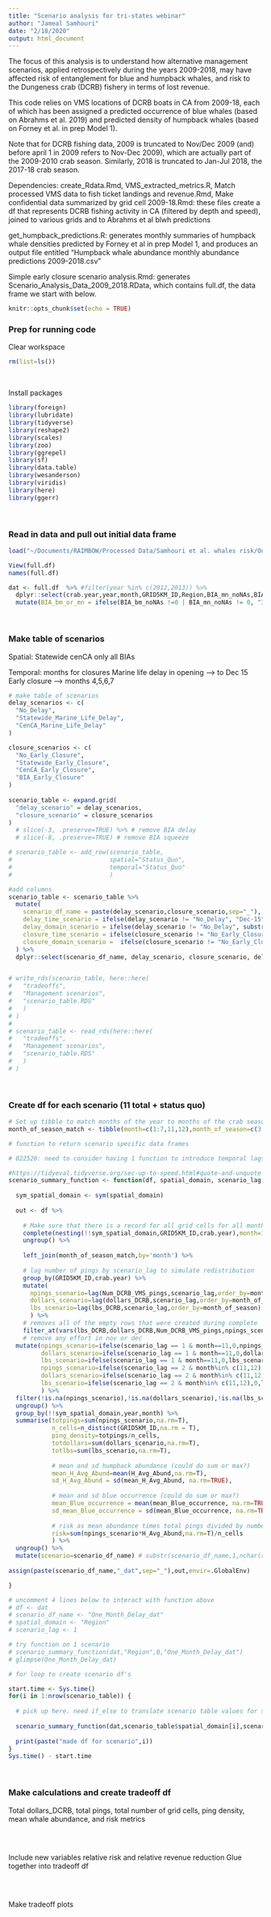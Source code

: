 ```yaml
---
title: "Scenario analysis for tri-states webinar"
author: "Jameal Samhouri"
date: "2/18/2020"
output: html_document
---
```


The focus of this analysis is to understand how alternative management scenarios, applied retrospectively during the years 2009-2018, may have affected risk of entanglement for blue and humpback whales, and risk to the Dungeness crab (DCRB) fishery in terms of lost revenue.

This code relies on VMS locations of DCRB boats in CA from 2009-18, each of which has been assigned a predicted occurrence of blue whales (based on Abrahms et al. 2019) and predicted density of humpback whales (based on Forney et al. in prep Model 1). 

Note that for DCRB fishing data, 2009 is truncated to Nov/Dec 2009 (and) before april 1 in 2009 refers to Nov-Dec 2009), which are actually part of the 2009-2010 crab season. Similarly, 2018 is truncated to Jan-Jul 2018, the 2017-18 crab season.

Dependencies:
create_Rdata.Rmd, VMS_extracted_metrics.R, Match processed VMS data to fish ticket landings and revenue.Rmd, Make confidential data summarized by grid cell 2009-18.Rmd: these files create a df that represents DCRB fishing activity in CA (filtered by depth and speed), joined to various grids and to Abrahms et al blwh predictions

get_humpback_predictions.R: generates monthly summaries of humpback whale densities predicted by Forney et al in prep Model 1, and produces an output file entitled "Humpback whale abundance monthly abundance predictions 2009-2018.csv"

Simple early closure scenario analysis.Rmd: generates Scenario_Analysis_Data_2009_2018.RData, which contains full.df, the data frame we start with below.

```r
knitr::opts_chunk$set(echo = TRUE)
```

### Prep for running code
Clear workspace
```r
rm(list=ls())
```
<br>

Install packages
```r
library(foreign)
library(lubridate)
library(tidyverse)
library(reshape2)
library(scales)
library(zoo)
library(ggrepel)
library(sf)
library(data.table)
library(wesanderson)
library(viridis)
library(here)
library(ggerr)
```
<br>

### Read in data and pull out initial data frame
```r
load("~/Documents/RAIMBOW/Processed Data/Samhouri et al. whales risk/Output_Data/Scenario_Analysis_Data_2009_2018.RData")

View(full.df)
names(full.df)

dat <- full.df  %>% #filter(year %in% c(2012,2013)) %>% 
  dplyr::select(crab.year,year,month,GRID5KM_ID,Region,BIA_mn_noNAs,BIA_bm_noNAs,dollars_DCRB,lbs_DCRB,Num_DCRB_VMS_pings,Blue_occurrence,H_Avg_Abund) %>%
  mutate(BIA_bm_or_mn = ifelse(BIA_bm_noNAs !=0 | BIA_mn_noNAs != 0, "Inside BIA","Outside BIA")) 

```
<br>

### Make table of scenarios

Spatial:
Statewide
cenCA only
all BIAs

Temporal: months for closures
Marine life delay in opening --> to Dec 15
Early closure --> months 4,5,6,7

```r

# make table of scenarios
delay_scenarios <- c(
  "No_Delay",
  "Statewide_Marine_Life_Delay",
  "CenCA_Marine_Life_Delay"
)

closure_scenarios <- c(
  "No_Early_Closure",
  "Statewide_Early_Closure",
  "CenCA_Early_Closure",
  "BIA_Early_Closure"
)
  
scenario_table <- expand.grid(
  "delay_scenario" = delay_scenarios,
  "closure_scenario" = closure_scenarios
) 
  # slice(-3, .preserve=TRUE) %>% # remove BIA delay
  # slice(-8, .preserve=TRUE) # remove BIA squeeze

# scenario_table <- add_row(scenario_table,
#                           spatial="Status_Quo",
#                           temporal="Status_Quo"
#                           )

#add columns
scenario_table <- scenario_table %>%
  mutate(
    scenario_df_name = paste(delay_scenario,closure_scenario,sep="_"),
    delay_time_scenario = ifelse(delay_scenario != "No_Delay", "Dec-15", NA),
    delay_domain_scenario = ifelse(delay_scenario != "No_Delay", substr(delay_scenario,1,5), NA),
    closure_time_scenario = ifelse(closure_scenario != "No_Early_Closure", "Spring-Summer", NA),
    closure_domain_scenario =  ifelse(closure_scenario != "No_Early_Closure", substr(closure_scenario,1,3), NA)
  ) %>%
  dplyr::select(scenario_df_name, delay_scenario, closure_scenario, delay_time_scenario, delay_domain_scenario, closure_time_scenario, closure_domain_scenario)


# write_rds(scenario_table, here::here(
#   "tradeoffs",
#   "Management scenarios",
#   "scenario_table.RDS"
#   )
# )
# 
# scenario_table <- read_rds(here::here(
#   "tradeoffs",
#   "Management scenarios",
#   "scenario_table.RDS"
#   )
# )

```
<br>

### Create df for each scenario (11 total + status quo) 


```r

# Set up tibble to match months of the year to months of the crab season (starting in November)
month_of_season_match <- tibble(month=c(1:7,11,12),month_of_season=c(3:9,1:2))

# function to return scenario specific data frames

# 022520: need to consider having 1 function to introduce temporal lags, 1 for spatial lags,  1 for summarizing each scenario, 1 for making tradeoff df, others for making plots

#https://tidyeval.tidyverse.org/sec-up-to-speed.html#quote-and-unquote
scenario_summary_function <- function(df, spatial_domain, scenario_lag, scenario_df_name) {
  
  sym_spatial_domain <- sym(spatial_domain)
  
  out <- df %>%
    
    # Make sure that there is a record for all grid cells for all months, and fill in missing ping values with zeroes. this is necessary because we need to "look back" (use lags) in the next step
    complete(nesting(!!sym_spatial_domain,GRID5KM_ID,crab.year),month=1:12,fill=list(dollars_DCRB=0, Num_DCRB_VMS_pings=0)) %>%
    ungroup() %>% 
    
    left_join(month_of_season_match,by='month') %>% 
    
    # lag number of pings by scenario_lag to simulate redistribution
    group_by(GRID5KM_ID,crab.year) %>% 
    mutate(
      npings_scenario=lag(Num_DCRB_VMS_pings,scenario_lag,order_by=month_of_season),
      dollars_scenario=lag(dollars_DCRB,scenario_lag,order_by=month_of_season),
      lbs_scenario=lag(lbs_DCRB,scenario_lag,order_by=month_of_season),
      ) %>% 
    # removes all of the empty rows that were created during complete
    filter_at(vars(lbs_DCRB,dollars_DCRB,Num_DCRB_VMS_pings,npings_scenario,dollars_scenario,lbs_scenario),any_vars(.>0)) %>%
    # remove any effort in nov or dec
  mutate(npings_scenario=ifelse(scenario_lag == 1 & month==11,0,npings_scenario),
         dollars_scenario=ifelse(scenario_lag == 1 & month==11,0,dollars_scenario),
         lbs_scenario=ifelse(scenario_lag == 1 & month==11,0,lbs_scenario),
         npings_scenario=ifelse(scenario_lag == 2 & month%in% c(11,12),0,npings_scenario),
         dollars_scenario=ifelse(scenario_lag == 2 & month%in% c(11,12),0,dollars_scenario),
         lbs_scenario=ifelse(scenario_lag == 2 & month%in% c(11,12),0,lbs_scenario)
         ) %>% 
  filter(!is.na(npings_scenario),!is.na(dollars_scenario),!is.na(lbs_scenario)) %>% 
  ungroup() %>% 
  group_by(!!sym_spatial_domain,year,month) %>% 
  summarise(totpings=sum(npings_scenario,na.rm=T),
            n_cells=n_distinct(GRID5KM_ID,na.rm = T),
            ping_density=totpings/n_cells,
            totdollars=sum(dollars_scenario,na.rm=T),
            totlbs=sum(lbs_scenario,na.rm=T),
            
            # mean and sd humpback abundance (could do sum or max?)
            mean_H_Avg_Abund=mean(H_Avg_Abund,na.rm=T),
            sd_H_Avg_Abund = sd(mean_H_Avg_Abund, na.rm=TRUE),
            
            # mean and sd blue occurrence (could do sum or max?)
            mean_Blue_occurrence = mean(mean_Blue_occurrence, na.rm=TRUE),
            sd_mean_Blue_occurrence = sd(mean_Blue_occurrence, na.rm=TRUE),
            
            # risk as mean abundance times total pings divided by number of grid cells
            risk=sum(npings_scenario*H_Avg_Abund,na.rm=T)/n_cells
            ) %>% 
  ungroup() %>% 
  mutate(scenario=scenario_df_name) # substr(scenario_df_name,1,nchar(scenario_df_name)-4) # -4 removes "_dat" 
  
assign(paste(scenario_df_name,"_dat",sep="_"),out,envir=.GlobalEnv)

}

# uncomment 4 lines below to interact with function above
# df <- dat
# scenario_df_name <- "One_Month_Delay_dat"
# spatial_domain <- "Region"
# scenario_lag <- 1

# try function on 1 scenario
# scenario_summary_function(dat,"Region",0,"One_Month_Delay_dat")
# glimpse(One_Month_Delay_dat)

# for loop to create scenario df's

start.time <- Sys.time()
for(i in 1:nrow(scenario_table)) {
  
  # pick up here. need if_else to translate scenario table values for spatial to , eg, "", "Region", BIAs and lag = 0,1,2, April1orAfter, etc
  
  scenario_summary_function(dat,scenario_table$spatial_domain[i],scenario_table$scenario_lag[i],scenario_table$scenario_df_name[i])
  
  print(paste("made df for scenario",i))
}
Sys.time() - start.time

```
<br>

### Make calculations and create tradeoff df

Total dollars_DCRB, total pings, total number of grid cells, ping density, mean whale abundance, and risk metrics
```r


```
<br>

Include new variables relative risk and relative revenue reduction
Glue together into tradeoff df
```r


```
<br>

Make tradeoff plots
```r



```
<br>

